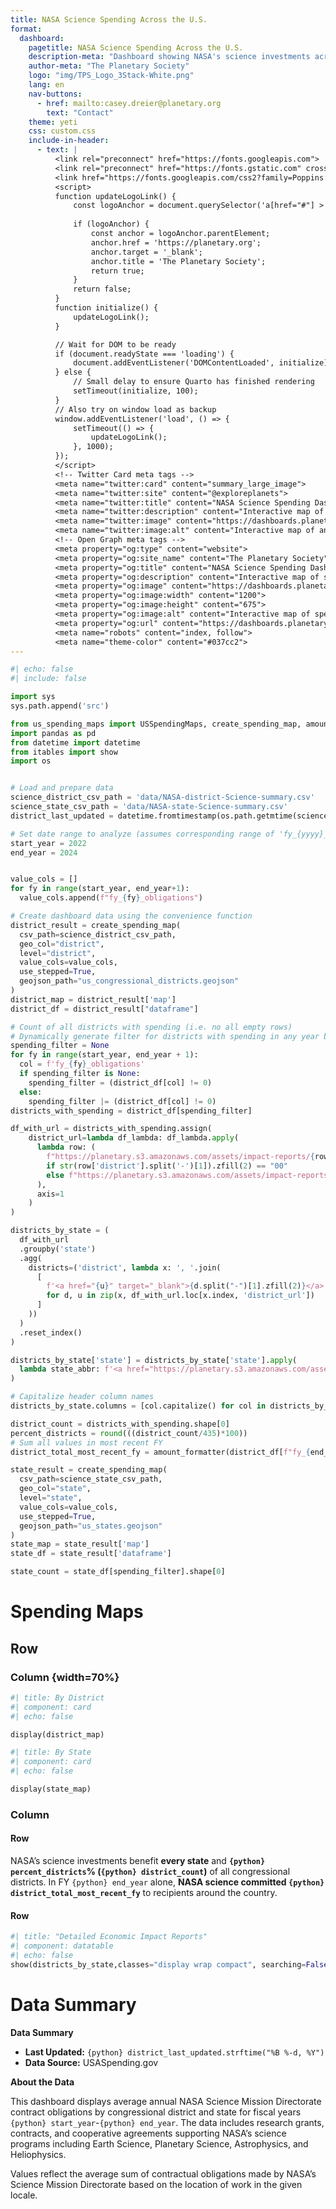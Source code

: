 ```yaml
---
title: NASA Science Spending Across the U.S.
format:
  dashboard:
    pagetitle: NASA Science Spending Across the U.S.
    description-meta: "Dashboard showing NASA's science investments across the United States."
    author-meta: "The Planetary Society"
    logo: "img/TPS_Logo_3Stack-White.png"
    lang: en
    nav-buttons:
      - href: mailto:casey.dreier@planetary.org
        text: "Contact"
    theme: yeti
    css: custom.css
    include-in-header:
      - text: |
          <link rel="preconnect" href="https://fonts.googleapis.com">
          <link rel="preconnect" href="https://fonts.gstatic.com" crossorigin>
          <link href="https://fonts.googleapis.com/css2?family=Poppins:wght@300;400;500;700&display=swap" rel="stylesheet">
          <script>
          function updateLogoLink() {
              const logoAnchor = document.querySelector('a[href="#"] > img.navbar-logo');
              
              if (logoAnchor) {
                  const anchor = logoAnchor.parentElement;                  
                  anchor.href = 'https://planetary.org';
                  anchor.target = '_blank';
                  anchor.title = 'The Planetary Society';
                  return true;
              }
              return false;
          }
          function initialize() {
              updateLogoLink();
          }

          // Wait for DOM to be ready
          if (document.readyState === 'loading') {
              document.addEventListener('DOMContentLoaded', initialize);
          } else {
              // Small delay to ensure Quarto has finished rendering
              setTimeout(initialize, 100);
          }
          // Also try on window load as backup
          window.addEventListener('load', () => {
              setTimeout(() => {
                  updateLogoLink();
              }, 1000);
          });
          </script>
          <!-- Twitter Card meta tags -->
          <meta name="twitter:card" content="summary_large_image">
          <meta name="twitter:site" content="@exploreplanets">
          <meta name="twitter:title" content="NASA Science Spending Dashboard">
          <meta name="twitter:description" content="Interactive map of spending by NASA's science directorate in every state and congressional district.">
          <meta name="twitter:image" content="https://dashboards.planetary.orgdocs/img/tps-science-budget-preview.png">
          <meta name="twitter:image:alt" content="Interactive map of annual spending by NASA science in every state and congressional district.">
          <!-- Open Graph meta tags -->
          <meta property="og:type" content="website">
          <meta property="og:site_name" content="The Planetary Society">
          <meta property="og:title" content="NASA Science Spending Dashboard">
          <meta property="og:description" content="Interactive map of spending by NASA's science directorate in every state and congressional district.">
          <meta property="og:image" content="https://dashboards.planetary.org/img/tps-science-budget-preview.png">
          <meta property="og:image:width" content="1200">
          <meta property="og:image:height" content="675">
          <meta property="og:image:alt" content="Interactive map of spending by NASA's science directorate in every state and congressional district.">
          <meta property="og:url" content="https://dashboards.planetary.org/nasa-science.html">
          <meta name="robots" content="index, follow">
          <meta name="theme-color" content="#037cc2">
---
```


```python
#| echo: false
#| include: false

import sys
sys.path.append('src')

from us_spending_maps import USSpendingMaps, create_spending_map, amount_formatter
import pandas as pd
from datetime import datetime
from itables import show
import os


# Load and prepare data
science_district_csv_path = 'data/NASA-district-Science-summary.csv'
science_state_csv_path = 'data/NASA-state-Science-summary.csv'
district_last_updated = datetime.fromtimestamp(os.path.getmtime(science_district_csv_path))

# Set date range to analyze (assumes corresponding range of 'fy_{yyyy}_obligations' columns in csv)
start_year = 2022
end_year = 2024


value_cols = []
for fy in range(start_year, end_year+1):
  value_cols.append(f"fy_{fy}_obligations")

# Create dashboard data using the convenience function
district_result = create_spending_map(
  csv_path=science_district_csv_path,
  geo_col="district",
  level="district",
  value_cols=value_cols,
  use_stepped=True,
  geojson_path="us_congressional_districts.geojson"
)
district_map = district_result['map']
district_df = district_result["dataframe"]

# Count of all districts with spending (i.e. no all empty rows)
# Dynamically generate filter for districts with spending in any year between start_year and end_year
spending_filter = None
for fy in range(start_year, end_year + 1):
  col = f'fy_{fy}_obligations'
  if spending_filter is None:
    spending_filter = (district_df[col] != 0)
  else:
    spending_filter |= (district_df[col] != 0)
districts_with_spending = district_df[spending_filter]

df_with_url = districts_with_spending.assign(
    district_url=lambda df_lambda: df_lambda.apply(
      lambda row: (
        f"https://planetary.s3.amazonaws.com/assets/impact-reports/{row['state']}/{row['state']}-NASA-Science.pdf"
        if str(row['district'].split('-')[1]).zfill(2) == "00"
        else f"https://planetary.s3.amazonaws.com/assets/impact-reports/{row['state']}/{str(row['district'].split('-')[1]).zfill(2)}/{row['state']}-{str(row['district'].split('-')[1]).zfill(2)}-NASA-Science.pdf"
      ),
      axis=1
    )
)

districts_by_state = (
  df_with_url
  .groupby('state')
  .agg(
    districts=('district', lambda x: ', '.join(
      [
        f'<a href="{u}" target="_blank">{d.split("-")[1].zfill(2)}</a>'
        for d, u in zip(x, df_with_url.loc[x.index, 'district_url'])
      ]
    ))
  )
  .reset_index()
)

districts_by_state['state'] = districts_by_state['state'].apply(
  lambda state_abbr: f'<a href="https://planetary.s3.amazonaws.com/assets/impact-reports/{state_abbr}/{state_abbr}-NASA-Science.pdf" target="_blank">{state_abbr}</a>'
)

# Capitalize header column names
districts_by_state.columns = [col.capitalize() for col in districts_by_state.columns]

district_count = districts_with_spending.shape[0]
percent_districts = round(((district_count/435)*100))
# Sum all values in most recent FY
district_total_most_recent_fy = amount_formatter(district_df[f"fy_{end_year}_obligations"].sum(), False)

state_result = create_spending_map(
  csv_path=science_state_csv_path,
  geo_col="state",
  level="state",
  value_cols=value_cols,
  use_stepped=True,
  geojson_path="us_states.geojson"
)
state_map = state_result['map']
state_df = state_result['dataframe']

state_count = state_df[spending_filter].shape[0]

```

# Spending Maps

## Row

### Column {width=70%}{.tabset}

```python
#| title: By District
#| component: card
#| echo: false

display(district_map)
```

```python
#| title: By State
#| component: card
#| echo: false

display(state_map)

```

### Column {width=30%}

#### Row {height=33%}

::: {.card title="NASA Science is Everywhere"}
NASA's science investments benefit **every state** and **`{python} percent_districts`% (`{python} district_count`)** of all congressional districts. In FY `{python} end_year` alone, **NASA science committed `{python} district_total_most_recent_fy`** to recipients around the country.
:::

#### Row {height=67%}
```python
#| title: "Detailed Economic Impact Reports" 
#| component: datatable
#| echo: false
show(districts_by_state,classes="display wrap compact", searching=False, info=False)
```

# Data Summary

::: {.card}
**Data Summary**

- **Last Updated:** `{python} district_last_updated.strftime("%B %-d, %Y")`
- **Data Source:** USASpending.gov

**About the Data**

This dashboard displays average annual NASA Science Mission Directorate contract obligations by congressional district and state for fiscal years `{python} start_year`-`{python} end_year`. The data includes research grants, contracts, and cooperative agreements supporting NASA's science programs including Earth Science, Planetary Science, Astrophysics, and Heliophysics.

Values reflect the average sum of contractual obligations made by NASA's Science Mission Directorate based on the location of work in the given locale.


:::